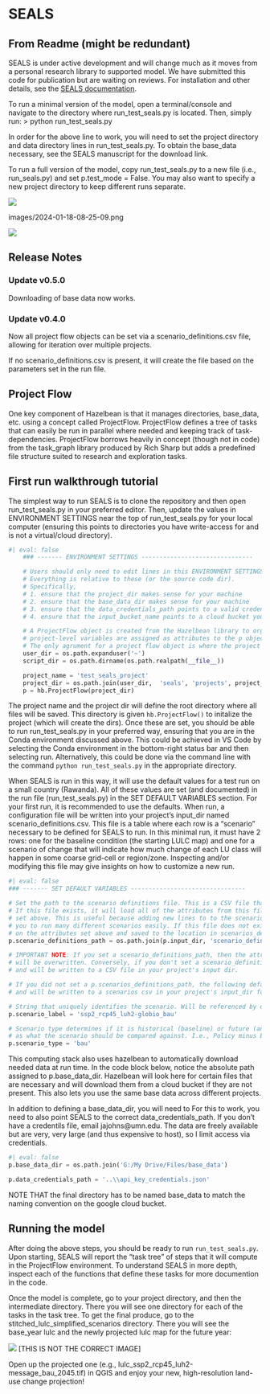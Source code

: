 # SEALS

## From Readme (might be redundant)

SEALS is under active development and will change much as it moves from a personal research library to supported model. We have submitted this code for publication but are waiting on reviews. For installation and other details, see the [SEALS documentation](https://justinandrewjohnson.com/seals/documentation).

To run a minimal version of the model, open a terminal/console and navigate to the directory where run_test_seals.py is located. Then, simply run: \> python run_test_seals.py

In order for the above line to work, you will need to set the project directory and data directory lines in run_test_seals.py. To obtain the base_data necessary, see the SEALS manuscript for the download link.

To run a full version of the model, copy run_test_seals.py to a new file (i.e., run_seals.py) and set p.test_mode = False. You may also want to specify a new project directory to keep different runs separate.

![](images/paste-35.png)

images/2024-01-18-08-25-09.png

![](images/paste-36.png)

## Release Notes

### Update v0.5.0

Downloading of base data now works.

### Update v0.4.0

Now all project flow objects can be set via a scenario_definitions.csv file, allowing for iteration over multiple projects.

If no scenario_definitions.csv is present, it will create the file based on the parameters set in the run file.





## Project Flow

One key component of Hazelbean is that it manages directories, base_data, etc. using a concept called ProjectFlow. ProjectFlow defines a tree of tasks that can easily be run in parallel where needed and keeping track of task-dependencies. ProjectFlow borrows heavily in concept (though not in code) from the task_graph library produced by Rich Sharp but adds a predefined file structure suited to research and exploration tasks.

## First run walkthrough tutorial

The simplest way to run SEALS is to clone the repository and then open run_test_seals.py in your preferred editor. Then, update the values in ENVIRONMENT SETTINGS near the top of run_test_seals.py for your local computer (ensuring this points to directories you have write-access for and is not a virtual/cloud directory).

```python
#| eval: false
    ### ------- ENVIRONMENT SETTINGS -------------------------------

    # Users should only need to edit lines in this ENVIRONMENT SETTINGS section
    # Everything is relative to these (or the source code dir).
    # Specifically,
    # 1. ensure that the project_dir makes sense for your machine
    # 2. ensure that the base_data_dir makes sense for your machine
    # 3. ensure that the data_credentials_path points to a valid credentials file
    # 4. ensure that the input_bucket_name points to a cloud bucket you have access to

    # A ProjectFlow object is created from the Hazelbean library to organize directories and enable parallel processing.
    # project-level variables are assigned as attributes to the p object (such as in p.base_data_dir = ... below)
    # The only agrument for a project flow object is where the project directory is relative to the current_working_directory.
    user_dir = os.path.expanduser('~')
    script_dir = os.path.dirname(os.path.realpath(__file__))

    project_name = 'test_seals_project'
    project_dir = os.path.join(user_dir,  'seals', 'projects', project_name)
    p = hb.ProjectFlow(project_dir)
```

The project name and the project dir will define the root directory where all files will be saved. This directory is given `hb.ProjectFlow()` to initalize the project (which will create the dirs). Once these are set, you should be able to run run_test_seals.py in your preferred way, ensuring that you are in the Conda environment discussed above. This could be achieved in VS Code by selecting the Conda environment in the bottom-right status bar and then selecting run. Alternatively, this could be done via the command line with the command `python run_test_seals.py` in the appropriate directory.

When SEALS is run in this way, it will use the default values for a test run on a small country (Rawanda). All of these values are set (and documented) in the run file (run_test_seals.py) in the SET DEFAULT VARIABLES section. For your first run, it is recommended to use the defaults. When run, a configuration file will be written into your project's input_dir named scenario_definitions.csv. This file is a table where each row is a "scenario" necessary to be defined for SEALS to run. In this minimal run, it must have 2 rows: one for the baseline condition (the starting LULC map) and one for a scenario of change that will indicate how much change of each LU class will happen in some coarse grid-cell or region/zone. Inspecting and/or modifying this file may give insights on how to customize a new run.

```python
#| eval: false
### ------- SET DEFAULT VARIABLES --------------------------------

# Set the path to the scenario definitions file. This is a CSV file that defines the scenarios to run.
# If this file exists, it will load all of the attributes from this file and overwrite the attributes
# set above. This is useful because adding new lines to to the scenario definitions file will allow
# you to run many different scenarios easily. If this file does not exist, it will be created based
# on the attributes set above and saved to the location in scenarios_definitions_path.
p.scenario_definitions_path = os.path.join(p.input_dir, 'scenario_defininitions.csv')

# IMPORTANT NOTE: If you set a scenario_definitions_path, then the attributes set in this file (such as p.scenario_label below)
# will be overwritten. Conversely, if you don't set a scenario_definitions_path, then the attributes set in this file will be used
# and will be written to a CSV file in your project's input dir.

# If you did not set a p.scenarios_definitions_path, the following default variables will be used
# and will be written to a scenarios csv in your project's input_dir for later use/editing/expansion.

# String that uniquely identifies the scenario. Will be referenced by other scenarios for comparison.
p.scenario_label = 'ssp2_rcp45_luh2-globio_bau'

# Scenario type determines if it is historical (baseline) or future (anything else) as well
# as what the scenario should be compared against. I.e., Policy minus BAU.
p.scenario_type = 'bau'
```

This computing stack also uses hazelbean to automatically download needed data at run time. In the code block below, notice the absolute path assigned to p.base_data_dir. Hazelbean will look here for certain files that are necessary and will download them from a cloud bucket if they are not present. This also lets you use the same base data across different projects.

In addition to defining a base_data_dir, you will need to For this to work, you need to also point SEALS to the correct data_credentials_path. If you don't have a credentils file, email jajohns\@umn.edu. The data are freely available but are very, very large (and thus expensive to host), so I limit access via credentials.

```python
#| eval: false
p.base_data_dir = os.path.join('G:/My Drive/Files/base_data')

p.data_credentials_path = '..\\api_key_credentials.json'
```

NOTE THAT the final directory has to be named base_data to match the naming convention on the google cloud bucket.

## Running the model

After doing the above steps, you should be ready to run `run_test_seals.py`. Upon starting, SEALS will report the "task tree" of steps that it will compute in the ProjectFlow environment. To understand SEALS in more depth, inspect each of the functions that define these tasks for more documention in the code.

Once the model is complete, go to your project directory, and then the intermediate directory. There you will see one directory for each of the tasks in the task tree. To get the final produce, go to the stitched_lulc_simplified_scenarios directory. There you will see the base_year lulc and the newly projected lulc map for the future year:

![](images/paste-3.png) \[THIS IS NOT THE CORRECT IMAGE\]

Open up the projected one (e.g., lulc_ssp2_rcp45_luh2-message_bau_2045.tif) in QGIS and enjoy your new, high-resolution land-use change projection!

